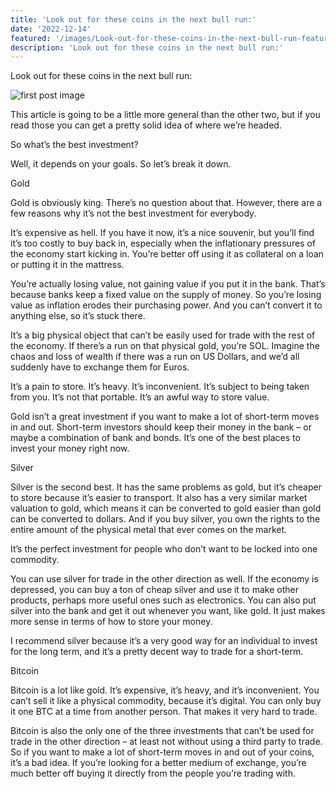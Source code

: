 ```yaml
---
title: 'Look out for these coins in the next bull run:'
date: '2022-12-14'
featured: '/images/Look-out-for-these-coins-in-the-next-bull-run-featured.png'
description: 'Look out for these coins in the next bull run:'
---
```


Look out for these coins in the next bull run:

![first post image](/images/Look-out-for-these-coins-in-the-next-bull-run.png)

This article is going to be a little more general than the other two, but if you read those you can get a pretty solid idea of where we’re headed.

So what’s the best investment?

Well, it depends on your goals. So let’s break it down.

Gold

Gold is obviously king. There’s no question about that. However, there are a few reasons why it’s not the best investment for everybody.

It’s expensive as hell. If you have it now, it’s a nice souvenir, but you’ll find it’s too costly to buy back in, especially when the inflationary pressures of the economy start kicking in. You’re better off using it as collateral on a loan or putting it in the mattress.

You’re actually losing value, not gaining value if you put it in the bank. That’s because banks keep a fixed value on the supply of money. So you’re losing value as inflation erodes their purchasing power. And you can’t convert it to anything else, so it’s stuck there.

It’s a big physical object that can’t be easily used for trade with the rest of the economy. If there’s a run on that physical gold, you’re SOL. Imagine the chaos and loss of wealth if there was a run on US Dollars, and we’d all suddenly have to exchange them for Euros.

It’s a pain to store. It’s heavy. It’s inconvenient. It’s subject to being taken from you. It’s not that portable. It’s an awful way to store value.

Gold isn’t a great investment if you want to make a lot of short-term moves in and out. Short-term investors should keep their money in the bank – or maybe a combination of bank and bonds. It’s one of the best places to invest your money right now.

Silver

Silver is the second best. It has the same problems as gold, but it’s cheaper to store because it’s easier to transport. It also has a very similar market valuation to gold, which means it can be converted to gold easier than gold can be converted to dollars. And if you buy silver, you own the rights to the entire amount of the physical metal that ever comes on the market.

It’s the perfect investment for people who don’t want to be locked into one commodity.

You can use silver for trade in the other direction as well. If the economy is depressed, you can buy a ton of cheap silver and use it to make other products, perhaps more useful ones such as electronics. You can also put silver into the bank and get it out whenever you want, like gold. It just makes more sense in terms of how to store your money.

I recommend silver because it’s a very good way for an individual to invest for the long term, and it’s a pretty decent way to trade for a short-term.

Bitcoin

Bitcoin is a lot like gold. It’s expensive, it’s heavy, and it’s inconvenient. You can’t sell it like a physical commodity, because it’s digital. You can only buy it one BTC at a time from another person. That makes it very hard to trade.

Bitcoin is also the only one of the three investments that can’t be used for trade in the other direction – at least not without using a third party to trade. So if you want to make a lot of short-term moves in and out of your coins, it’s a bad idea. If you’re looking for a better medium of exchange, you’re much better off buying it directly from the people you’re trading with.


